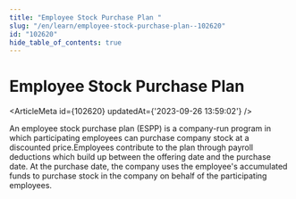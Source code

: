 ```yaml
---
title: "Employee Stock Purchase Plan "
slug: "/en/learn/employee-stock-purchase-plan--102620"
id: "102620"
hide_table_of_contents: true
---
```



# Employee Stock Purchase Plan 

<ArticleMeta id={102620} updatedAt={'2023-09-26 13:59:02'} />
<div className='border-solid border-b border-t-0 my-4 border-[var(--ifm-color-gray-300)]' />

An employee stock purchase plan (ESPP) is a company-run program in which participating employees can purchase company stock at a discounted price.Employees contribute to the plan through payroll deductions which build up between the offering date and the purchase date. At the purchase date, the company uses the employee's accumulated funds to purchase stock in the company on behalf of the participating employees.
